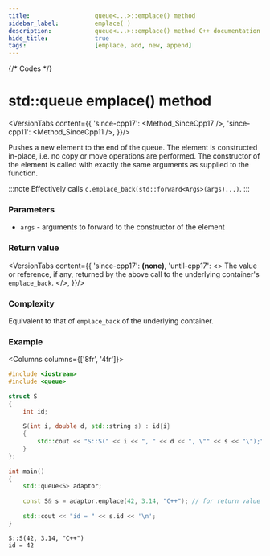 ```yaml
---
title:					queue<...>::emplace() method
sidebar_label:			emplace( )
description:			queue<...>::emplace() method C++ documentation
hide_title:				true
tags:					[emplace, add, new, append]
---
```



{/* Codes */}


# std::queue emplace() method

<VersionTabs content={{
        'since-cpp17': <Method_SinceCpp17 />,
        'since-cpp11': <Method_SinceCpp11 />,
    }}/>

Pushes a new element to the end of the queue. The element is constructed in-place, i.e. no copy or move operations are performed. The constructor of the element is called with exactly the same arguments as supplied to the function.

:::note
Effectively calls `c.emplace_back(std::forward<Args>(args)...)`.
:::

### Parameters

 - `args` - arguments to forward to the constructor of the element

### Return value

<VersionTabs content={{
		'since-cpp17': <b>(none)</b>,
		'until-cpp17': <>
			The value or reference, if any, returned by the above call to the underlying container's <code>emplace_back</code>.
		</>,
    }}/>


### Complexity

Equivalent to that of `emplace_back` of the underlying container.

### Example

<Columns columns={['8fr', '4fr']}>
<div>

```cpp title='Main.cpp' showLineNumbers
#include <iostream>
#include <queue>
 
struct S
{
    int id;
 
    S(int i, double d, std::string s) : id{i}
    {
        std::cout << "S::S(" << i << ", " << d << ", \"" << s << "\");\n";
    }
};
 
int main()
{
    std::queue<S> adaptor;
 
    const S& s = adaptor.emplace(42, 3.14, "C++"); // for return value C++17 required
 
    std::cout << "id = " << s.id << '\n';
}
```

</div>
<div>

```plaintext title="Output"
S::S(42, 3.14, "C++")
id = 42
```

</div>
</Columns>
